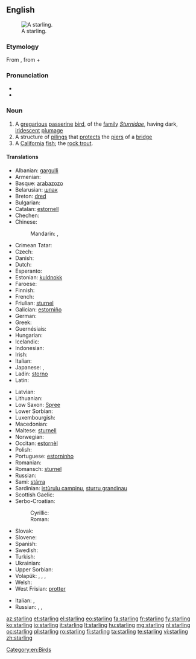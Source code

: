{{also|Starling}}
==English==
[[Image:Common starling in london.jpg|thumb|right|A starling.]]

===Etymology===
From {{etyl|ang}} {{term|stærlinc|lang=ang}}, from {{term|stær||lang=ang|starling}} + {{term|-linc||lang=ang|dimunitive suffix}}

===Pronunciation===
* {{IPA|/ˈstɑː(r)lɪŋ/}}
* {{rhymes|ɑː(r)lɪŋ}}

===Noun===
{{en-noun}}

# A [[gregarious]] [[passerine]] [[bird]], of the [[family]] ''[[Sturnidae]]'', having dark, [[iridescent]] [[plumage]]
# A structure of [[piling]]s that [[protect]]s the [[pier]]s of a [[bridge]]
# A [[California]] [[fish]]; the [[rock trout]]. <!--Webster 1913-->

====Translations====
{{trans-top|bird}}
* Albanian: [[gargulli]]
* Armenian: {{t-|hy|սարյակ|tr=saryak}}
* Basque: [[arabazozo]]
* Belarusian: [[шпак]] {{m}}
* Breton: [[dred]]
* Bulgarian: {{t+|bg|скорец|m|tr=skorec}}
* Catalan: [[estornell]]
* Chechen: {{tø|ce|алкханч}}
* Chinese:
*: Mandarin: {{t|zh|椋鳥|sc=Hani}}, {{t|zh|椋鸟|tr=liángniǎo|sc=Hani}}
* Crimean Tatar: {{tø|crh|sıyırcıq|xs=Crimean Tatar}}
* Czech: {{t+|cs|špaček}}
* Danish: {{t-|da|stær}}
* Dutch: {{t+|nl|spreeuw|m}}
* Esperanto: {{t-|eo|sturno}}
* Estonian: [[kuldnokk]]
* Faroese: {{t-|fo|stari|xs=Faroese}}
* Finnish: {{t+|fi|kottarainen}}
* French: {{t+|fr|étourneau|m}}
* Friulian: [[sturnel]]
* Galician: [[estorniño]] {{m}}
* German: {{t+|de|Star|m}}
* Greek: {{t+|el|ψαρόνι|n|tr=psaróni}}
* Guernésiais: {{tø|roa-grn|étourné|m}}
* Hungarian: {{t+|hu|seregély}}
* Icelandic: {{t+|is|stari|m}}
* Indonesian: {{t+|id|jalak|xs=Indonesian}}
* Irish: {{t-|ga|druid|xs=Irish}}
* Italian: {{t+|it|storno|m}}
* Japanese: {{t-|ja|ムクドリ|tr=mukudori|sc=Jpan}}, {{t-|ja|椋鳥|sc=Jpan}}
* Ladin: [[storno]]
* Latin: {{t-|la|sturnus|m}}
{{trans-mid}}
* Latvian: {{t-|lv|mājas strazds|m}}
* Lithuanian: {{t+|lt|varnėnas|m|xs=Lithuanian}}
* Low Saxon: [[Spree]] {{m|f}}
* Lower Sorbian: {{tø|dsb|škorc|m}}
* Luxembourgish: {{t-|lb|Spréif|f}}
* Macedonian: {{t-|mk|сколовранец|m|tr=skolovránec}}
* Maltese: [[sturnell]]
* Norwegian: {{t-|no|stær}}
* Occitan: [[estornèl]] {{m}}
* Polish: {{t+|pl|szpak|m}}
* Portuguese: [[estorninho]] {{m}}
* Romanian: {{t+|ro|graur}}
* Romansch: [[sturnel]]
* Russian: {{t+|ru|скворец|m|tr=skvoréc}}
* Sami: [[stárra]]
* Sardinian: [[istùrulu campinu]], [[sturru grandinau]]
* Scottish Gaelic: {{t-|gd|druid|f|xs=Scottish Gaelic}}
* Serbo-Croatian:
*: Cyrillic: {{t-|sh|чворак|m|alt=чво́рак|sc=Cyrl}}
*: Roman: {{t-|sh|čvorak|m|alt=čvórak}}
* Slovak: {{t-|sk|škorec}}
* Slovene: {{t+|sl|škorec|m}}
* Spanish: {{t+|es|estornino|m}}
* Swedish: {{t+|sv|stare}}
* Turkish: {{t+|tr|sığırcık}}
* Ukrainian: {{t-|uk|шпак|tr=špak}}
* Upper Sorbian: {{t-|hsb|škórc|m}}
* Volapük: {{qualifier|male or female}} {{t+|vo|sturnod}}, {{qualifier|male}} {{t-|vo|histurnod}}, {{qualifier|female}} {{t-|vo|jisturnod}}, {{qualifier|offspring, young}} {{t-|vo|sturnodül}}
* Welsh: {{t-|cy|drudwen}}
* West Frisian: [[protter]]
{{trans-bottom}}

{{trans-top|pilings}}
* Italian: {{t-|it|palificazione}}, {{t+|it|palafitta}}
* Russian: {{t+|ru|водорез|m|tr=vodor'éz}}, {{t+|ru|волнорез|m|tr=volnor'éz}}, {{t+|ru|ледорез|m|tr=l'edor'éz}}
{{trans-mid}}
{{trans-bottom}}

[[Category:en:Birds]]

[[az:starling]]
[[et:starling]]
[[el:starling]]
[[eo:starling]]
[[fa:starling]]
[[fr:starling]]
[[fy:starling]]
[[ko:starling]]
[[io:starling]]
[[it:starling]]
[[lt:starling]]
[[hu:starling]]
[[mg:starling]]
[[nl:starling]]
[[oc:starling]]
[[pl:starling]]
[[ro:starling]]
[[fi:starling]]
[[ta:starling]]
[[te:starling]]
[[vi:starling]]
[[zh:starling]]